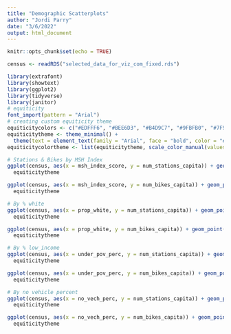 ```yaml
---
title: "Demographic Scatterplots"
author: "Jordi Parry"
date: "3/6/2022"
output: html_document
---
```


```r
knitr::opts_chunk$set(echo = TRUE)
```

```r
census <- readRDS("selected_data_for_viz_com_fixed.rds")
```

```r
library(extrafont)
library(showtext)
library(ggplot2)
library(tidyverse)
library(janitor)
# equiticity
font_import(pattern = "Arial")
# creating custom equiticity theme
equiticitycolors <- c("#EDFFF6", "#BEE6D3", "#B4D9C7", "#9FBFB0", "#7F998C", "#4A5952")
equiticitytheme <- theme_minimal() +
  theme(text = element_text(family = "Arial", face = "bold", color = "#668C7A"), axis.text = element_text(color = "#6BA033"))
equiticitycolortheme <- list(equiticitytheme, scale_color_manual(values = equiticitycolors))
```


```r
# Stations & Bikes by MSH Index
ggplot(census, aes(x = msh_index_score, y = num_stations_capita)) + geom_point(color = "#4A5952") + geom_smooth(method=lm, se=FALSE, colour = "#9FBFB0") + labs(x = "MSH Index Score", title = "Stations Per Capita by Community Area", y = NULL) +
  equiticitytheme

ggplot(census, aes(x = msh_index_score, y = num_bikes_capita)) + geom_point(color = "#4A5952") + geom_smooth(method=lm, se=FALSE, colour = "#9FBFB0") + labs(x = "MSH Index Score", title = "Bikes Per Capita by Community Area", y = NULL) +
  equiticitytheme

# By % white
ggplot(census, aes(x = prop_white, y = num_stations_capita)) + geom_point(color = "#4A5952") + geom_smooth(method=lm, se=FALSE, colour = "#9FBFB0") + labs(x = "% White", title = "Stations Per Capita by Community Area", y = NULL) +
  equiticitytheme

ggplot(census, aes(x = prop_white, y = num_bikes_capita)) + geom_point(color = "#4A5952") + geom_smooth(method=lm, se=FALSE, colour = "#9FBFB0") + labs(x = "% White", title = "Bikes Per Capita by Community Area", y = NULL) +
  equiticitytheme

# By % low_income
ggplot(census, aes(x = under_pov_perc, y = num_stations_capita)) + geom_point(color = "#4A5952") + geom_smooth(method=lm, se=FALSE, colour = "#9FBFB0") + labs(x = "% Below Poverty Line", title = "Stations Per Capita by Community Area", y = NULL) +
  equiticitytheme

ggplot(census, aes(x = under_pov_perc, y = num_bikes_capita)) + geom_point(color = "#4A5952") + geom_smooth(method=lm, se=FALSE, colour = "#9FBFB0") + labs(x = "% Below Poverty Line", title = "Bikes Per Capita by Community Area", y = NULL) +
  equiticitytheme
```

```r
# By no vehicle percent
ggplot(census, aes(x = no_vech_perc, y = num_stations_capita)) + geom_point(color = "#4A5952") + geom_smooth(method=lm, se=FALSE, colour = "#9FBFB0") + labs(x = "% Without Vehicles", title = "Stations Per Capita by Community Area", y = NULL) +
  equiticitytheme

ggplot(census, aes(x = no_vech_perc, y = num_bikes_capita)) + geom_point(color = "#4A5952") + geom_smooth(method=lm, se=FALSE, colour = "#9FBFB0") + labs(x = "% Without Vehicles", title = "Bikes Per Capita by Community Area", y = NULL) +
  equiticitytheme
```

